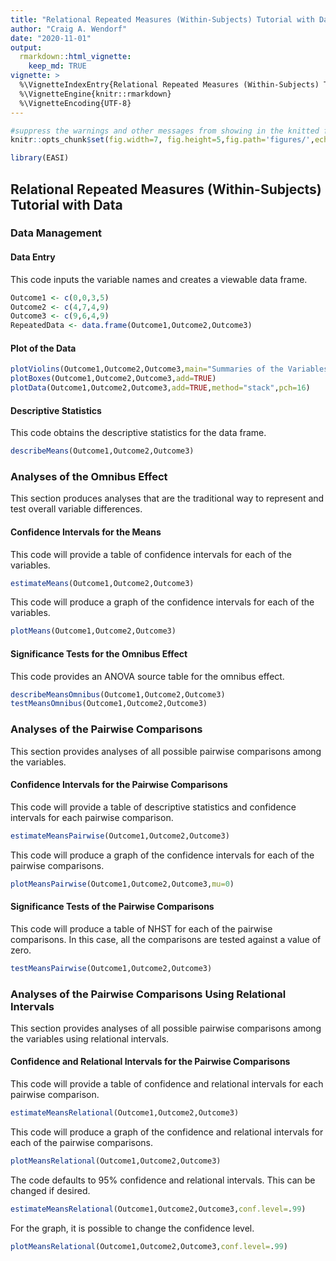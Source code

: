 ```yaml
---
title: "Relational Repeated Measures (Within-Subjects) Tutorial with Data"
author: "Craig A. Wendorf"
date: "2020-11-01"
output: 
  rmarkdown::html_vignette:
    keep_md: TRUE
vignette: >
  %\VignetteIndexEntry{Relational Repeated Measures (Within-Subjects) Tutorial with Data}
  %\VignetteEngine{knitr::rmarkdown}
  %\VignetteEncoding{UTF-8}
---
```


```r
#suppress the warnings and other messages from showing in the knitted file.
knitr::opts_chunk$set(fig.width=7, fig.height=5,fig.path='figures/',echo=TRUE,warning=FALSE,message=FALSE)
```

```r
library(EASI)
```

## Relational Repeated Measures (Within-Subjects) Tutorial with Data

### Data Management

#### Data Entry

This code inputs the variable names and creates a viewable data frame.
```r
Outcome1 <- c(0,0,3,5)
Outcome2 <- c(4,7,4,9)
Outcome3 <- c(9,6,4,9)
RepeatedData <- data.frame(Outcome1,Outcome2,Outcome3)
```

#### Plot of the Data

```r
plotViolins(Outcome1,Outcome2,Outcome3,main="Summaries of the Variables")
plotBoxes(Outcome1,Outcome2,Outcome3,add=TRUE)
plotData(Outcome1,Outcome2,Outcome3,add=TRUE,method="stack",pch=16)
```

#### Descriptive Statistics

This code obtains the descriptive statistics for the data frame.
```r
describeMeans(Outcome1,Outcome2,Outcome3)
```

### Analyses of the Omnibus Effect

This section produces analyses that are the traditional way to represent and test overall variable differences.

#### Confidence Intervals for the Means

This code will provide a table of confidence intervals for each of the variables.
```r
estimateMeans(Outcome1,Outcome2,Outcome3)
```

This code will produce a graph of the confidence intervals for each of the variables.
```r
plotMeans(Outcome1,Outcome2,Outcome3)
```

#### Significance Tests for the Omnibus Effect

This code provides an ANOVA source table for the omnibus effect.
```r
describeMeansOmnibus(Outcome1,Outcome2,Outcome3)
testMeansOmnibus(Outcome1,Outcome2,Outcome3)
```

### Analyses of the Pairwise Comparisons

This section provides analyses of all possible pairwise comparisons among the variables.

#### Confidence Intervals for the Pairwise Comparisons

This code will provide a table of descriptive statistics and confidence intervals for each pairwise comparison.

```r
estimateMeansPairwise(Outcome1,Outcome2,Outcome3)
```

This code will produce a graph of the confidence intervals for each of the pairwise comparisons.
```r
plotMeansPairwise(Outcome1,Outcome2,Outcome3,mu=0)
```

#### Significance Tests of the Pairwise Comparisons

This code will produce a table of NHST for each of the pairwise comparisons. In this case, all the comparisons are tested against a value of zero.
```r
testMeansPairwise(Outcome1,Outcome2,Outcome3)
```

### Analyses of the Pairwise Comparisons Using Relational Intervals

This section provides analyses of all possible pairwise comparisons among the variables using relational intervals.

#### Confidence and Relational Intervals for the Pairwise Comparisons

This code will provide a table of confidence and relational intervals for each pairwise comparison.
```r
estimateMeansRelational(Outcome1,Outcome2,Outcome3)
```

This code will produce a graph of the confidence and relational intervals for each of the pairwise comparisons.
```r
plotMeansRelational(Outcome1,Outcome2,Outcome3)
```

The code defaults to 95% confidence and relational intervals. This can be changed if desired.
```r
estimateMeansRelational(Outcome1,Outcome2,Outcome3,conf.level=.99)
```

For the graph, it is possible to change the confidence level.
```r
plotMeansRelational(Outcome1,Outcome2,Outcome3,conf.level=.99)
```
